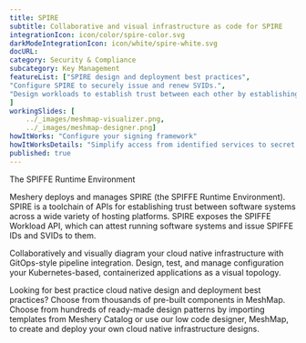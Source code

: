 ```yaml
---
title: SPIRE  
subtitle: Collaborative and visual infrastructure as code for SPIRE
integrationIcon: icon/color/spire-color.svg
darkModeIntegrationIcon: icon/white/spire-white.svg
docURL: 
category: Security & Compliance
subcategory: Key Management
featureList: ["SPIRE design and deployment best practices",
"Configure SPIRE to securely issue and renew SVIDs.",
"Design workloads to establish trust between each other by establishing an mTLS connection or by signing and verifying a JWT token."
]
workingSlides: [
    ../_images/meshmap-visualizer.png,
    ../_images/meshmap-designer.png]
howItWorks: "Configure your signing framework"
howItWorksDetails: "Simplify access from identified services to secret stores, databases, services meshes and cloud provider services."
published: true
---
```

<p>
    The SPIFFE Runtime Environment
</p>
<p>
    Meshery deploys and manages SPIRE (the SPIFFE Runtime Environment). SPIRE is a toolchain of APIs for establishing trust between software systems across a wide variety of hosting platforms. SPIRE exposes the SPIFFE Workload API, which can attest running software systems and issue SPIFFE IDs and SVIDs to them. 
</p>
<p>
    Collaboratively and visually diagram your cloud native infrastructure with GitOps-style pipeline integration. Design, test, and manage configuration your Kubernetes-based, containerized applications as a visual topology.
</p>
<p>
    Looking for best practice cloud native design and deployment best practices? Choose from thousands of pre-built components in MeshMap. Choose from hundreds of ready-made design patterns by importing templates from Meshery Catalog or use our low code designer, MeshMap, to create and deploy your own cloud native infrastructure designs.
</p>